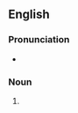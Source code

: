 ==English==

===Pronunciation===
* {{IPA|en|/əˈtʃiːvɪŋz/}}

===Noun===
{{head|en|noun form}}

# {{plural of|en|achieving}}